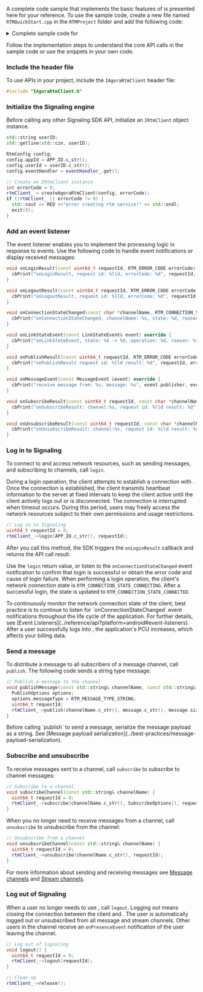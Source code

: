 <PlatformWrapper platform="linux-cpp">

A complete code sample that implements the basic features of <Vpd k="NAME" /> is presented here for your reference. To use the sample code, create a new file  named `RTMQuickStart.cpp` in the `RTMProject` folder and add the following code:

<details>
<summary>Complete sample code for <Vpd k="PRODUCT" /></summary>

<CodeBlock language="cpp" showLineNumbers>
{`#include <iostream>
#include <memory>
#include <string>
#include <exception>
//#include <unistd.h>

#include "IAgoraRtmClient.h"

// Pass in your App ID here
const std::string APP_ID = "<Your App ID>";

// Terminal color codes for UBUNTU/LINUX
#define RESET   "\\033\[0m"
#define BLACK   "\\033\[30m"      /* Black */
#define RED     "\\033\[31m"      /* Red */
#define GREEN   "\\033\[32m"      /* Green */
#define YELLOW  "\\033\[33m"      /* Yellow */
#define BLUE    "\\033\[34m"      /* Blue */
#define MAGENTA "\\033\[35m"      /* Magenta */
#define CYAN    "\\033\[36m"      /* Cyan */
#define WHITE   "\\033\[37m"      /* White */
#define BOLDBLACK   "\\033\[1m\\033\[30m"      /* Bold Black */
#define BOLDRED     "\\033\[1m\\033\[31m"      /* Bold Red */
#define BOLDGREEN   "\\033\[1m\\033\[32m"      /* Bold Green */
#define BOLDYELLOW  "\\033\[1m\\033\[33m"      /* Bold Yellow */
#define BOLDBLUE    "\\033\[1m\\033\[34m"      /* Bold Blue */
#define BOLDMAGENTA "\\033\[1m\\033\[35m"      /* Bold Magenta */
#define BOLDCYAN    "\\033\[1m\\033\[36m"      /* Bold Cyan */
#define BOLDWHITE   "\\033\[1m\\033\[37m"      /* Bold White */

using namespace agora::rtm;

class RtmEventHandler : public IRtmEventHandler {
public:
  // Add the event listener
  void onLoginResult(const uint64_t requestId, RTM_ERROR_CODE errorCode) override {
    cbPrint("onLoginResult, request id: %lld, errorCode: %d", requestId, errorCode);
  }

  void onLogoutResult(const uint64_t requestId, RTM_ERROR_CODE errorCode) {
    cbPrint("onLogoutResult, request id: %lld, errorCode: %d", requestId, errorCode);
  }

  void onConnectionStateChanged(const char *channelName, RTM_CONNECTION_STATE state, RTM_CONNECTION_CHANGE_REASON reason) override {
    cbPrint("onConnectionStateChanged, channelName: %s, state: %d, reason: %d", channelName, state, reason);
  }

  void onLinkStateEvent(const LinkStateEvent& event) override {
    cbPrint("onLinkStateEvent, state: %d -> %d, operation: %d, reason: %s", event.previousState, event.currentState, event.operation, event.reason);
  }

  void onPublishResult(const uint64_t requestId, RTM_ERROR_CODE errorCode) override {
    cbPrint("onPublishResult request id: %lld result: %d", requestId, errorCode);
  }

  void onMessageEvent(const MessageEvent &event) override {
    cbPrint("receive message from: %s, message: %s", event.publisher, event.message);
  }

  void onSubscribeResult(const uint64_t requestId, const char *channelName, RTM_ERROR_CODE errorCode) override {
    cbPrint("onSubscribeResult: channel:%s, request id: %lld result: %d", channelName, requestId, errorCode);
  }

  void onUnsubscribeResult(const uint64_t requestId, const char *channelName, RTM_ERROR_CODE errorCode) override {
    cbPrint("onUnsubscribeResult: channel:%s, request id: %lld result: %d", channelName, requestId, errorCode);
  }

private:
  void cbPrint(const char* fmt, ...) {
    printf("\\x1b[32m<< RTM async callback: ");
    va_list args;
    va_start(args, fmt);
    vprintf(fmt, args);
    va_end(args);
    printf(" >>\\x1b[0m\\n");
  }
};

class RtmDemo {
public:
  RtmDemo()
    : eventHandler_(new RtmEventHandler()),
      rtmClient_(nullptr) { Init(); }

  void Init() {
    std::cout << YELLOW << "Please enter userID (literal \\"null\\" or starting"
    << "with space is not allowed, no more than 64 characters!):" << std::endl;

    std::string userID;
    std::getline(std::cin, userID);

    RtmConfig config;
    config.appId = APP_ID.c_str();
    config.userId = userID.c_str();
    config.eventHandler = eventHandler_.get();
    // Create an IRtmClient instance
    int errorCode = 0;
    rtmClient_ = createAgoraRtmClient(config, errorCode);
    if (!rtmClient_ || errorCode != 0) {
      std::cout << RED <<"error creating rtm service!" << std::endl;
      exit(0);
    }
  }

  void start() {
    // Log in the RTM server
    uint64_t requestId = 0;
    rtmClient_->login(APP_ID.c_str(), requestId);

    // Sample codes for the user interface
    mainMeun();

    std::cout << YELLOW << "quit ? yes/no" << std::endl;
    std::string input;
    std::getline(std::cin, input);
    if (input.compare("yes") == 0) {
      exit(0);
    }
  }

  // Log out from the RTM server
  void logout() {
    uint64_t requestId = 0;
    rtmClient_->logout(requestId);
  }

  // Subscribe to a channel
  void subscribeChannel(const std::string& channelName) {
    uint64_t requestId = 0;
    rtmClient_->subscribe(channelName.c_str(), SubscribeOptions(), requestId);
  }

  // Unsubscribe from a channel
  void unsubscribeChannel(const std::string& channelName) {
    uint64_t requestId = 0;
    rtmClient_->unsubscribe(channelName.c_str(), requestId);
  }

  // Publish a message
  void publishMessage(const std::string& channelName, const std::string& message) {
    PublishOptions options;
    options.messageType = RTM_MESSAGE_TYPE_STRING;
    uint64_t requestId;
    rtmClient_->publish(channelName.c_str(), message.c_str(), message.size(), options, requestId);
  }

  // Sample codes for the user interface
  void mainMeun() {
    bool quit  = false;
    while (!quit) {
      std::cout << WHITE
                << "1: subscribe channel\\n"
                << "2: unsubscribe channel\\n"
                << "3: publish message\\n"
                << "4: logout" << std::endl;
      std::cout << YELLOW <<"please input your choice: " << std::endl;
      std::string input;
      std::getline(std::cin, input);
      int32_t choice = 0;
      try {
        choice = std::stoi(input);
      } catch(...) {
        std::cout <<RED << "invalid input" << std::endl;
        continue;
      }

      switch (choice)
      {
        case 1: {
          std::cout << YELLOW << "please input channel name:" << std::endl;
          std::string channelName;
          std::getline(std::cin, channelName);
          subscribeChannel(channelName);
          std::this_thread::sleep_for(std::chrono::seconds(1));
          break;
        }
        case 2: {
          std::cout << YELLOW << "please input channel name:" << std::endl;
          std::string channelName;
          std::getline(std::cin, channelName);
          unsubscribeChannel(channelName);
          std::this_thread::sleep_for(std::chrono::seconds(1));
          break;
        }
        case 3: {
          std::cout << YELLOW << "please input channel name:" << std::endl;
          std::string channelName;
          std::getline(std::cin, channelName);
          groupChat(channelName);
          break;
        }
        case 4: {
          logout();
          return;
        }
        default: {
          std::cout <<RED << "invalid input" << std::endl;
          break;
        }
      }
    }
  }

  void groupChat(const std::string& channelName) {
    std::string message;
    while (true) {
      std::cout << YELLOW << "please input message "
                << "or input \\"quit\\" to leave group chat"
                << std::endl;
      std::getline(std::cin, message);
      if (message.compare("quit") == 0) {
        return;
      } else {
        publishMessage(channelName, message);
        std::this_thread::sleep_for(std::chrono::seconds(1));
      }
    }
  }

private:
  std::unique_ptr<IRtmEventHandler> eventHandler_;
  IRtmClient* rtmClient_;
};

int main(int argc, const char * argv[]) {
  RtmClient messaging;
  messaging.login();
  return 0;
}`}
</CodeBlock>
</details>

Follow the implementation steps to understand the core API calls in the sample code or use the snippets in your own code.
 
### Include the header file

To use <Vg k="SIG" /> APIs in your project, include the `IAgoraRtmClient` header file:

```cpp
#include "IAgoraRtmClient.h"
```

### Initialize the Signaling engine
Before calling any other Signaling SDK API, initialize an `IRtmClient` object instance.

```cpp
std::string userID;
std::getline(std::cin, userID);

RtmConfig config;
config.appId = APP_ID.c_str();
config.userId = userID.c_str();
config.eventHandler = eventHandler_.get();

// Create an IRtmClient instance
int errorCode = 0;
rtmClient_ = createAgoraRtmClient(config, errorCode);
if (!rtmClient_ || errorCode != 0) {
  std::cout << RED <<"error creating rtm service!" << std::endl;
  exit(0);
}
```

### Add an event listener

The event listener enables you to implement the processing logic in response to <Vg k="SIG" /> events. Use the following code to handle event notifications or display received messages:

```cpp
void onLoginResult(const uint64_t requestId, RTM_ERROR_CODE errorCode) override {
  cbPrint("onLoginResult, request id: %lld, errorCode: %d", requestId, errorCode);
}

void onLogoutResult(const uint64_t requestId, RTM_ERROR_CODE errorCode) {
  cbPrint("onLogoutResult, request id: %lld, errorCode: %d", requestId, errorCode);
}

void onConnectionStateChanged(const char *channelName, RTM_CONNECTION_STATE state, RTM_CONNECTION_CHANGE_REASON reason) override {
  cbPrint("onConnectionStateChanged, channelName: %s, state: %d, reason: %d", channelName, state, reason);
}

void onLinkStateEvent(const LinkStateEvent& event) override {
  cbPrint("onLinkStateEvent, state: %d -> %d, operation: %d, reason: %s", event.previousState, event.currentState, event.operation, event.reason);
}

void onPublishResult(const uint64_t requestId, RTM_ERROR_CODE errorCode) override {
  cbPrint("onPublishResult request id: %lld result: %d", requestId, errorCode);
}

void onMessageEvent(const MessageEvent &event) override {
  cbPrint("receive message from: %s, message: %s", event.publisher, event.message);
}

void onSubscribeResult(const uint64_t requestId, const char *channelName, RTM_ERROR_CODE errorCode) override {
  cbPrint("onSubscribeResult: channel:%s, request id: %lld result: %d", channelName, requestId, errorCode);
}

void onUnsubscribeResult(const uint64_t requestId, const char *channelName, RTM_ERROR_CODE errorCode) override {
  cbPrint("onUnsubscribeResult: channel:%s, request id: %lld result: %d", channelName, requestId, errorCode);
}
```

### Log in to Signaling

To connect to <Vg k="SIG" /> and access <Vg k="SIG" /> network resources, such as sending messages, and subscribing to channels, call `login`.

During a login operation, the client attempts to establish a connection with <Vg k="SIG" />. Once the connection is established, the client transmits heartbeat information to the <Vg k="SIG" /> server at fixed intervals to keep the client active until the client actively logs out or is disconnected. The connection is interrupted when timeout occurs. During this period, users may freely access the <Vg k="SIG" /> network resources subject to their own permissions and usage restrictions.

```cpp
// Log in to Signaling
uint64_t requestId = 0;
rtmClient_->login(APP_ID.c_str(), requestId);
```
After you call this method, the SDK triggers the `onLoginResult` callback and returns the API call result.

Use the `login` return value, or listen to the `onConnectionStateChanged` event notification to confirm that login is successful or obtain the error code and cause of login failure. When performing a login operation, the client's network connection state is `RTM_CONNECTION_STATE_CONNECTING`. After a successful login, the state is updated to `RTM_CONNECTION_STATE_CONNECTED`. 

<Admonition title="Best practice">
To continuously monitor the network connection state of the client, best practice is to continue to listen for `onConnectionStateChanged` event notifications throughout the life cycle of the application. For further details, see [Event Listeners](../reference/api?platform=android#event-listeners).
</Admonition>

<Admonition type="caution">
After a user successfully logs into <Vg k="SIG"/>, the application's PCU increases, which affects your billing data.
</Admonition>

### Send a message

To distribute a message to all subscribers of a message channel, call `publish`. The following code sends a string type message.

```cpp
// Publish a message to the channel
void publishMessage(const std::string& channelName, const std::string& message) {
  PublishOptions options;
  options.messageType = RTM_MESSAGE_TYPE_STRING;
  uint64_t requestId;
  rtmClient_->publish(channelName.c_str(), message.c_str(), message.size(), options, requestId);
}
```

<Admonition>
Before calling `publish` to send a message, serialize the message payload as a string. See [Message payload serialization](../best-practices/message-payload-serialization).
</Admonition>

### Subscribe and unsubscribe

To receive messages sent to a channel, call `subscribe` to subscribe to channel messages:

```cpp
// Subscribe to a channel
void subscribeChannel(const std::string& channelName) {
  uint64_t requestId = 0;
  rtmClient_->subscribe(channelName.c_str(), SubscribeOptions(), requestId);
}
```

When you no longer need to receive messages from a channel, call `unsubscribe` to unsubscribe from the channel:

```cpp
// Unsubscribe from a channel
void unsubscribeChannel(const std::string& channelName) {
  uint64_t requestId = 0;
  rtmClient_->unsubscribe(channelName.c_str(), requestId);
}
```

For more information about sending and receiving messages see [Message channels](../core-functionality/message-channel) and [Stream channels](../core-functionality/stream-channel).

### Log out of Signaling

When a user no longer needs to use <Vg k="SIG" />, call `logout`. Logging out means closing the connection between the client and <Vg k="SIG" />. The user is automatically logged out or unsubscribed from all message and stream channels. Other users in the channel receive an `onPresenceEvent` notification of the user leaving the channel.

```cpp
// Log out of Signaling
void logout() {
  uint64_t requestId = 0;
  rtmClient_->logout(requestId);
}

// Clean up
rtmClient_->release();
```

</PlatformWrapper>
